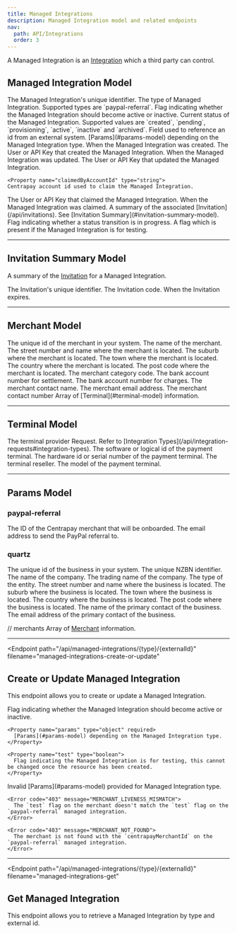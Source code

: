 ```yaml
---
title: Managed Integrations
description: Managed Integration model and related endpoints
nav:
  path: API/Integrations
  order: 3
---
```


A Managed Integration is an [Integration](/api/integrations)  which a third party can control.

## Managed Integration Model


<Properties>
  <Property name="id" type="string">
    The Managed Integration's unique identifier.
  </Property>

  <Property name="type" type="string">
    The type of Managed Integration. Supported types are `paypal-referral`.
  </Property>

  <Property name="enabled" type="boolean">
    Flag indicating whether the Managed Integration should become active or inactive.
  </Property>

  <Property name="status" type="string">
    Current status of the Managed Integration. Supported values are `created`, `pending`, `provisioning`, `active`, `inactive` and `archived`.
  </Property>

  <Property name="externalId" type="string">
    Field used to reference an id from an external system.
  </Property>

  <Property name="params" type="object">
    [Params](#params-model) depending on the Managed Integration type.
  </Property>

  <Property name="createdAt" type="timestamp">
    When the Managed Integration was created.
  </Property>

  <Property name="createdBy" type="crn">
    The User or API Key that created the Managed Integration.
  </Property>

  <Property name="updatedAt" type="timestamp">
    When the Managed Integration was updated.
  </Property>

  <Property name="updatedBy" type="crn">
    The User or API Key that updated the Managed Integration.
  </Property>

    <Property name="claimedByAccountId" type="string">
    Centrapay account id used to claim the Managed Integration.
  </Property>

  <Property name="claimedBy" type="crn">
    The User or API Key that claimed the Managed Integration.
  </Property>

  <Property name="claimedAt" type="timestamp">
    When the Managed Integration was claimed.
  </Property>

  <Property name="invitation" type="object">
    A summary of the associated [Invitation](/api/invitations). See [Invitation Summary](#invitation-summary-model).
  </Property>

  <Property name="inProgress" type="boolean">
    Flag indicating whether a status transition is in progress.
  </Property>

  <Property name="test" type="boolean">
    A flag which is present if the Managed Integration is for testing.
  </Property>
</Properties>

---

## Invitation Summary Model

A summary of the [Invitation](/api/invitations) for a Managed Integration.

<Properties>
  <Property name="id" type="string">
    The Invitation's unique identifier.
  </Property>

  <Property name="code" type="string">
    The Invitation code.
  </Property>

  <Property name="expiresAt" type="timestamp">
    When the Invitation expires.
  </Property>
</Properties>

---

## Merchant Model

<Properties>
  <Property name="partnerMerchantId" type="string" required>
    The unique id of the merchant in your system.
  </Property>

  <Property name="merchantName" type="string" required>
    The name of the merchant.
  </Property>

  <Property name="merchantStreetNumberName" type="string" required>
    The street number and name where the merchant is located.
  </Property>

  <Property name="merchantSuburb" type="string" required>
    The suburb where the merchant is located.
  </Property>

  <Property name="merchantTown" type="string" required>
    The town where the merchant is located.
  </Property>

  <Property name="merchantCountry" type="string" required>
    The country where the merchant is located.
  </Property>

  <Property name="merchantPostCode" type="string" required>
    The post code where the merchant is located.
  </Property>

  <Property name="merchantCategoryCode" type="string">
    The merchant category code.
  </Property>

  <Property name="settlementAcct" type="string" required>
    The bank account number for settlement.
  </Property>

  <Property name="chargeAcct" type="string">
    The bank account number for charges.
  </Property>

  <Property name="merchantContactName" type="string" required>
    The merchant contact name.
  </Property>

  <Property name="merchantEmail" type="string" required>
    The merchant email address.
  </Property>

  <Property name="merchantContactNumber" type="string">
    The merchant contact number
  </Property>

  <Property name="terminals" type="object">
    Array of [Terminal](#terminal-model) information.
  </Property>
</Properties>

---

## Terminal Model

<Properties>
  <Property name="provider" type="object" required>
    The terminal provider Request. Refer to [Integration Types](/api/integration-requests#integration-types).
  </Property>

  <Property name="terminalId" type="string" required>
    The software or logical id of the payment terminal.
  </Property>

  <Property name="kitId" type="string" required>
    The hardware id or serial number of the payment terminal.
  </Property>

  <Property name="reseller" type="string">
    The terminal reseller.
  </Property>

  <Property name="kitType" type="string">
    The model of the payment terminal.
  </Property>
</Properties>

---

## Params Model

### paypal-referral

<Properties>
  <Property name="centrapayMerchantId" type="string">
    The ID of the Centrapay merchant that will be onboarded.
  </Property>

  <Property name="email" type="string">
    The email address to send the PayPal referral to.
  </Property>
</Properties>

### quartz

<Properties>
  <Property name="partnerBusinessId" type="string" required>
    The unique id of the business in your system.
  </Property>

  <Property name="nzbn" type="string">
    The unique NZBN identifier.
  </Property>

  <Property name="companyName" type="string" required>
    The name of the company.
  </Property>

  <Property name="tradingName" type="string">
    The trading name of the company.
  </Property>

  <Property name="entityType" type="string">
    The type of the entity.
  </Property>

  <Property name="businessStreetNumberName" type="string">
    The street number and name where the business is located.
  </Property>

  <Property name="businessSuburb" type="string">
    The suburb where the business is located.
  </Property>

  <Property name="businessTown" type="string">
    The town where the business is located.
  </Property>

  <Property name="businessCountry" type="string">
    The country where the business is located.
  </Property>

  <Property name="businessPostCode" type="string">
    The post code where the business is located.
  </Property>

  <Property name="primaryContactName" type="string" required>
    The name of the primary contact of the business.
  </Property>

  <Property name="primaryContactEmail" type="string" required>
    The email address of the primary contact of the business.
  </Property>


  // merchants
  <Property name="merchants" type="object">
    Array of [Merchant](#merchant-model) information.
  </Property>
</Properties>

---

<Endpoint
  path="/api/managed-integrations/{type}/{externalId}"
  filename="managed-integrations-create-or-update"
>
  ## Create or Update Managed Integration

  This endpoint allows you to create or update a Managed Integration.

  <Properties>
    <Property name="enabled" type="boolean" required>
      Flag indicating whether the Managed Integration should become active or inactive.
    </Property>

    <Property name="params" type="object" required>
      [Params](#params-model) depending on the Managed Integration type.
    </Property>

    <Property name="test" type="boolean">
      Flag indicating the Managed Integration is for testing, this cannot be changed once the resource has been created.
    </Property>
  </Properties>

  <Properties heading="Errors">
    <Error code="400" message="INVALID_PARAMS">
      Invalid [Params](#params-model) provided for Managed Integration type.
    </Error>

    <Error code="403" message="MERCHANT_LIVENESS_MISMATCH">
      The `test` flag on the merchant doesn't match the `test` flag on the `paypal-referral` managed integration.
    </Error>

    <Error code="403" message="MERCHANT_NOT_FOUND">
      The merchant is not found with the `centrapayMerchantId` on the `paypal-referral` managed integration.
    </Error>
  </Properties>
</Endpoint>

---

<Endpoint
  path="/api/managed-integrations/{type}/{externalId}"
  filename="managed-integrations-get"
>
  ## Get Managed Integration

  This endpoint allows you to retrieve a Managed Integration by type and external id.
</Endpoint>
